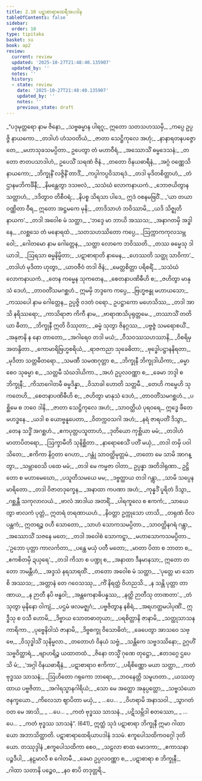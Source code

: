 ```yaml
---
title: 2.10 ပဋာစာရာထေရီအပဒါန
tableOfContents: false
sidebar:
  order: 10
type: tipitaka
basket: su
book: ap2
review:
  current: review
  updated: '2025-10-27T21:48:40.135907'
  updated_by: ''
  notes: ''
  history:
  - state: review
    date: '2025-10-27T21:48:40.135907'
    updated_by: ''
    notes: ''
    previous_state: draft
---
```



<ReviewStatus review={frontmatter.review} showDetails={true} />

<HypothesisAnnotation frontmatter={frontmatter} />

<DynamicBreadcrumb />

<Division number="468" book="ap2" e="ch" v="20" p="236">

<Paragraph number="644" type="verses" book="ap2">
_“ပဒုမုတ္တရော နာမ ဇိနော,_  
_သဗ္ဗဓမ္မာန ပါရဂူ;_  
ဣတော သတသဟဿမှိ,_  
_ကပ္ပေ ဥပ္ပဇ္ဇိ နာယကော._  

</Paragraph>

</Division>
<Division number="469" book="ap2" e="ch" v="20" p="236">

<Paragraph number="645" type="verses" book="ap2">
_တဒါဟံ ဟံသဝတိယံ,_  
_ဇာတာ သေဋ္ဌိကုလေ အဟုံ;_  
_နာနာရတနပဇ္ဇောတေ,_  
_မဟာသုခသမပ္ပိတာ._  

</Paragraph>

</Division>
<Division number="470" book="ap2" e="ch" v="20" p="236">

<Paragraph number="646" book="ap2">
ဥပေတွာ တံ မဟာဝီရံ,_  
_အဿောသိံ ဓမ္မဒေသနံ;_  
_တတော ဇာတပသာဒါဟံ,_  
ဥပေသိံ သရဏံ ဇိနံ._  

</Paragraph>

</Division>
<Division number="471" book="ap2" e="ch" v="20" p="236">

<Paragraph number="647" type="verses" book="ap2">
_တတော ဝိနယဓာရီနံ,_  
_အဂ္ဂံ ဝဏ္ဏေသိ နာယကော;_  
_ဘိက္ခုနိံ လဇ္ဇိနိံ တာဒိံ,_  
_ကပ္ပါကပ္ပဝိသာရဒံ._  

</Paragraph>

</Division>
<Division number="472" book="ap2" e="ch" v="20" p="236">

<Paragraph number="648" type="verses" book="ap2">
_တဒါ မုဒိတစိတ္တာဟံ,_  
_တံ ဌာနမဘိကင်္ခိနီ;_  
_နိမန္တေတွာ ဒသဗလံ,_  
_သသံဃံ လောကနာယကံ._  

</Paragraph>

</Division>
<Division number="473" book="ap2" e="ch" v="20" p="236">

<Paragraph number="649" type="verses" book="ap2">
_ဘောဇယိတွာန သတ္တာဟံ,_  
_ဒဒိတွာဝ တိစီဝရံ;_  
_နိပစ္စ သိရသာ ပါဒေ,_  
ဣဒံ ဝစနမဗြဝိံ._  

</Paragraph>

</Division>
<Division number="474" book="ap2" e="ch" v="20" p="236">

<Paragraph number="650" type="verses" book="ap2">
_‘ယာ တယာ ဝဏ္ဏိတာ ဝီရ,_  
ဣတော အဋ္ဌမကေ မုနိ;_  
_တာဒိသာဟံ ဘဝိဿာမိ,_  
_ယဒိ သိဇ္ဈတိ နာယက’._  

</Paragraph>

</Division>
<Division number="475" book="ap2" e="ch" v="20" p="236">

<Paragraph number="651" type="verses" book="ap2">
_တဒါ အဝေါစ မံ သတ္ထာ,_  
_‘ဘဒ္ဒေ မာ ဘာယိ အဿသ;_  
_အနာဂတမှိ အဒ္ဓါနေ,_  
_လစ္ဆသေ တံ မနောရထံ._  

</Paragraph>

</Division>
<Division number="476" book="ap2" e="ch" v="20" p="237">

<Paragraph number="652" type="verses" book="ap2">
_သတသဟဿိတော ကပ္ပေ,_  
_ဩက္ကာကကုလသမ္ဘဝေါ;_  
_ဂေါတမော နာမ ဂေါတ္တေန,_  
_သတ္ထာ လောကေ ဘဝိဿတိ._  

</Paragraph>

</Division>
<Division number="477" book="ap2" e="ch" v="20" p="237">

<Paragraph number="653" type="verses" book="ap2">
_တဿ ဓမ္မေသု ဒါယာဒါ,_  
_ဩရသာ ဓမ္မနိမ္မိတာ;_  
_ပဋာစာရာတိ နာမေန,_  
_ဟေဿတိ သတ္ထု သာဝိကာ’._  

</Paragraph>

</Division>
<Division number="478" book="ap2" e="ch" v="20" p="237">

<Paragraph number="654" type="verses" book="ap2">
_တဒါဟံ မုဒိတာ ဟုတွာ,_  
_ယာဝဇီဝံ တဒါ ဇိနံ;_  
_မေတ္တစိတ္တာ ပရိစရိံ,_  
_သသံဃံ လောကနာယကံ._  

</Paragraph>

</Division>
<Division number="479" book="ap2" e="ch" v="20" p="237">

<Paragraph number="655" type="verses" book="ap2">
_တေန ကမ္မေန သုကတေန,_  
_စေတနာပဏိဓီဟိ စ;_  
_ဇဟိတွာ မာနုသံ ဒေဟံ,_  
_တာဝတိံသမဂစ္ဆဟံ._  

</Paragraph>

</Division>
<Division number="480" book="ap2" e="ch" v="20" p="237">

<Paragraph number="656" book="ap2">
ဣမမှိ ဘဒ္ဒကေ ကပ္ပေ,_  
_ဗြဟ္မဗန္ဓု မဟာယသော;_  
_ကဿပေါ နာမ ဂေါတ္တေန,_  
ဥပ္ပဇ္ဇိ ဝဒတံ ဝရော._  

</Paragraph>

</Division>
<Division number="481" book="ap2" e="ch" v="20" p="237">

<Paragraph number="657" type="verses" book="ap2">
ဥပဋ္ဌာကော မဟေသိဿ,_  
_တဒါ အာသိ နရိဿရော;_  
_ကာသိရာဇာ ကိကီ နာမ,_  
_ဗာရာဏသိပုရုတ္တမေ._  

</Paragraph>

</Division>
<Division number="482" book="ap2" e="ch" v="20" p="237">

<Paragraph number="658" type="verses" book="ap2">
_တဿာသိံ တတိယာ ဓီတာ,_  
_ဘိက္ခုနီ ဣတိ ဝိဿုတာ;_  
_ဓမ္မံ သုတွာ ဇိနဂ္ဂဿ,_  
_ပဗ္ဗဇ္ဇံ သမရောစယိံ._  

</Paragraph>

</Division>
<Division number="483" book="ap2" e="ch" v="20" p="237">

<Paragraph number="659" type="verses" book="ap2">
_အနုဇာနိ န နော တာတော,_  
_အဂါရေဝ တဒါ မယံ;_  
_ဝီသဝဿသဟဿာနိ,_  
_ဝိစရိမှ အတန္ဒိတာ._  

</Paragraph>

</Division>
<Division number="484" book="ap2" e="ch" v="20" p="237">

<Paragraph number="660" type="verses" book="ap2">
_ကောမာရိဗြဟ္မစရိယံ,_  
_ရာဇကညာ သုခေဓိတာ;_  
_ဗုဒ္ဓေါပဋ္ဌာနနိရတာ,_  
_မုဒိတာ သတ္တဓီတရော._  

</Paragraph>

</Division>
<Division number="485" book="ap2" e="ch" v="20" p="237">

<Paragraph number="661" type="verses" book="ap2">
_သမဏီ သမဏဂုတ္တာ စ,_  
_ဘိက္ခုနီ ဘိက္ခုဒါယိကာ;_  
_ဓမ္မာ စေဝ သုဓမ္မာ စ,_  
_သတ္တမီ သံဃဒါယိကာ._  

</Paragraph>

</Division>
<Division number="486" book="ap2" e="ch" v="20" p="237">

<Paragraph number="662" type="verses" book="ap2">
_အဟံ ဥပ္ပလဝဏ္ဏာ စ,_  
_ခေမာ ဘဒ္ဒါ စ ဘိက္ခုနီ;_  
_ကိသာဂေါတမီ ဓမ္မဒိန္နာ,_  
_ဝိသာခါ ဟောတိ သတ္တမီ._  

</Paragraph>

</Division>
<Division number="487" book="ap2" e="ch" v="20" p="237">

<Paragraph number="663" type="verses" book="ap2">
_တေဟိ ကမ္မေဟိ သုကတေဟိ,_  
_စေတနာပဏိဓီဟိ စ;_  
_ဇဟိတွာ မာနုသံ ဒေဟံ,_  
_တာဝတိံသမဂစ္ဆဟံ._  

</Paragraph>

</Division>
<Division number="488" book="ap2" e="ch" v="20" p="237">

<Paragraph number="664" type="verses" book="ap2">
_ပစ္ဆိမေ စ ဘဝေ ဒါနိ,_  
_ဇာတာ သေဋ္ဌိကုလေ အဟံ;_  
_သာဝတ္ထိယံ ပုရဝရေ,_  
ဣဒ္ဓေ ဖီတေ မဟဒ္ဓနေ._  

</Paragraph>

</Division>
<Division number="489" book="ap2" e="ch" v="20" p="238">

<Paragraph number="665" type="verses" book="ap2">
_ယဒါ စ ယောဗ္ဗနူပေတာ,_  
_ဝိတက္ကဝသဂါ အဟံ;_  
_နရံ ဇာရပတိံ ဒိသွာ,_  
_တေန သဒ္ဓိံ အဂစ္ဆဟံ._  

</Paragraph>

</Division>
<Division number="490" book="ap2" e="ch" v="20" p="238">

<Paragraph number="666" type="verses" book="ap2">
_ဧကပုတ္တပသူတာဟံ,_  
_ဒုတိယော ကုစ္ဆိယာ မမံ;_  
_တဒါဟံ မာတာပိတရော,_  
_ဩက္ခာမီတိ သုနိစ္ဆိတာ._  

</Paragraph>

</Division>
<Division number="491" book="ap2" e="ch" v="20" p="238">

<Paragraph number="667" type="verses" book="ap2">
_နာရောစေသိံ ပတိံ မယှံ,_  
_တဒါ တမှိ ပဝါသိတေ;_  
_ဧကိကာ နိဂ္ဂတာ ဂေဟာ,_  
_ဂန္တုံ သာဝတ္ထိမုတ္တမံ._  

</Paragraph>

</Division>
<Division number="492" book="ap2" e="ch" v="20" p="238">

<Paragraph number="668" type="verses" book="ap2">
_တတော မေ သာမိ အာဂန္တွာ,_  
_သမ္ဘာဝေသိ ပထေ မမံ;_  
_တဒါ မေ ကမ္မဇာ ဝါတာ,_  
ဥပ္ပန္နာ အတိဒါရုဏာ._  

</Paragraph>

</Division>
<Division number="493" book="ap2" e="ch" v="20" p="238">

<Paragraph number="669" type="verses" book="ap2">
ဥဋ္ဌိတော စ မဟာမေဃော,_  
_ပသူတိသမယေ မမ;_  
_ဒဗ္ဗတ္ထာယ တဒါ ဂန္တွာ,_  
_သာမိ သပ္ပေန မာရိတော._  

</Paragraph>

</Division>
<Division number="494" book="ap2" e="ch" v="20" p="238">

<Paragraph number="670" type="verses" book="ap2">
_တဒါ ဝိဇာတဒုက္ခေန,_  
_အနာထာ ကပဏာ အဟံ;_  
_ကုန္နဒိံ ပူရိတံ ဒိသွာ,_  
_ဂစ္ဆန္တီ သကုလာလယံ._  

</Paragraph>

</Division>
<Division number="495" book="ap2" e="ch" v="20" p="238">

<Paragraph number="671" type="verses" book="ap2">
_ဗာလံ အာဒါယ အတရိံ,_  
_ပါရကူလေ စ ဧကကံ;_  
_သာယေတွာ ဗာလကံ ပုတ္တံ,_  
ဣတရံ တရဏာယဟံ._  

</Paragraph>

</Division>
<Division number="496" book="ap2" e="ch" v="20" p="238">

<Paragraph number="672" type="verses" book="ap2">
_နိဝတ္တာ ဥက္ကုသော ဟာသိ,_  
_တရုဏံ ဝိလပန္တကံ;_  
ဣတရဉ္စ ဝဟီ သောတော,_  
_သာဟံ သောကသမပ္ပိတာ._  

</Paragraph>

</Division>
<Division number="497" book="ap2" e="ch" v="20" p="238">

<Paragraph number="673" type="verses" book="ap2">
_သာဝတ္ထိနဂရံ ဂန္တွာ,_  
_အဿောသိံ သဇနေ မတေ;_  
_တဒါ အဝေါစံ သောကဋ္ဋာ,_  
_မဟာသောကသမပ္ပိတာ._  

</Paragraph>

</Division>
<Division number="498" book="ap2" e="ch" v="20" p="238">

<Paragraph number="674" type="verses" book="ap2">
_‘ဥဘော ပုတ္တာ ကာလင်္ကတာ,_  
_ပန္ထေ မယှံ ပတီ မတော;_  
_မာတာ ပိတာ စ ဘာတာ စ,_  
_ဧကစိတမှိ ဍယှရေ’._  

</Paragraph>

</Division>
<Division number="499" book="ap2" e="ch" v="20" p="238">

<Paragraph number="675" type="verses" book="ap2">
_တဒါ ကိသာ စ ပဏ္ဍု စ,_  
_အနာထာ ဒီနမာနသာ;_  
ဣတော တတော ဘမန္တီဟံ,_  
_အဒ္ဒသံ နရသာရထိံ._  

</Paragraph>

</Division>
<Division number="500" book="ap2" e="ch" v="20" p="238">

<Paragraph number="676" type="verses" book="ap2">
_တတော အဝေါစ မံ သတ္ထာ,_  
_‘ပုတ္တေ မာ သောစိ အဿသ;_  
_အတ္တာနံ တေ ဂဝေသဿု,_  
_ကိံ နိရတ္ထံ ဝိဟညသိ._  

</Paragraph>

</Division>
<Division number="501" book="ap2" e="ch" v="20" p="238">

<Paragraph number="677" type="verses" book="ap2">
_န သန္တိ ပုတ္တာ တာဏာယ,_  
_န ဉာတီ နပိ ဗန္ဓဝါ;_  
_အန္တကေနာဓိပန္နဿ,_  
_နတ္ထိ ဉာတီသု တာဏတာ’._  

</Paragraph>

</Division>
<Division number="502" book="ap2" e="ch" v="20" p="239">

<Paragraph number="678" type="verses" book="ap2">
_တံ သုတွာ မုနိနော ဝါကျံ,_  
_ပဌမံ ဖလမဇ္ဈဂံ;_  
_ပဗ္ဗဇိတွာန နစိရံ,_  
_အရဟတ္တမပါပုဏိံ._  

</Paragraph>

</Division>
<Division number="503" book="ap2" e="ch" v="20" p="239">

<Paragraph number="679" type="verses" book="ap2">
ဣဒ္ဓီသု စ ဝသီ ဟောမိ,_  
_ဒိဗ္ဗာယ သောတဓာတုယာ;_  
_ပရစိတ္တာနိ ဇာနာမိ,_  
_သတ္ထုသာသနကာရိကာ._  

</Paragraph>

</Division>
<Division number="504" book="ap2" e="ch" v="20" p="239">

<Paragraph number="680" type="verses" book="ap2">
_ပုဗ္ဗေနိဝါသံ ဇာနာမိ,_  
_ဒိဗ္ဗစက္ခု ဝိသောဓိတံ;_  
_ခေပေတွာ အာသဝေ သဗ္ဗေ,_  
_ဝိသုဒ္ဓါသိံ သုနိမ္မလာ._  

</Paragraph>

</Division>
<Division number="505" book="ap2" e="ch" v="20" p="239">

<Paragraph number="681" type="verses" book="ap2">
_တတောဟံ ဝိနယံ သဗ္ဗံ,_  
_သန္တိကေ သဗ္ဗဒဿိနော;_  
ဥဂ္ဂဟိံ သဗ္ဗဝိတ္ထာရံ,_  
_ဗျာဟရိဉ္စ ယထာတထံ._  

</Paragraph>

</Division>
<Division number="506" book="ap2" e="ch" v="20" p="239">

<Paragraph number="682" type="verses" book="ap2">
_ဇိနော တသ္မိံ ဂုဏေ တုဋ္ဌော,_  
_ဧတဒဂ္ဂေ ဌပေသိ မံ;_  
_‘အဂ္ဂါ ဝိနယဓာရီနံ,_  
_ပဋာစာရာဝ ဧကိကာ’._  

</Paragraph>

</Division>
<Division number="507" book="ap2" e="ch" v="20" p="239">

<Paragraph number="683" type="verses" book="ap2">
_ပရိစိဏ္ဏော မယာ သတ္ထာ,_  
_ကတံ ဗုဒ္ဓဿ သာသနံ;_  
_ဩဟိတော ဂရုကော ဘာရော,_  
_ဘဝနေတ္တိ သမူဟတာ._  

</Paragraph>

</Division>
<Division number="508" book="ap2" e="ch" v="20" p="239">

<Paragraph number="684" type="verses" book="ap2">
_ယဿတ္ထာယ ပဗ္ဗဇိတာ,_  
_အဂါရသ္မာနဂါရိယံ;_  
_သော မေ အတ္ထော အနုပ္ပတ္တော,_  
_သဗ္ဗသံယောဇနက္ခယော._  

</Paragraph>

</Division>
<Division number="509" book="ap2" e="ch" v="20" p="239">

<Paragraph number="685" type="verses" book="ap2">
_ကိလေသာ ဈာပိတာ မယှံ,_  
_ …ပေ… _  
_ဝိဟရာမိ အနာသဝါ._  

</Paragraph>

</Division>
<Division number="510" book="ap2" e="ch" v="20" p="239">

<Paragraph number="686" type="verses" book="ap2">
_သွာဂတံ ဝတ မေ အာသိ,_  
_ …ပေ… _  
_ကတံ ဗုဒ္ဓဿ သာသနံ._  

</Paragraph>

</Division>
<Division number="511" book="ap2" e="ch" v="20" p="239">

<Paragraph number="687" type="verses" book="ap2">
_ပဋိသမ္ဘိဒါ စတဿော,_  
_ …ပေ… _  
_ကတံ ဗုဒ္ဓဿ သာသနံ”. (641)_  

</Paragraph>

<Paragraph number="688" book="ap2">
ဣတ္ထံ သုဒံ ပဋာစာရာ ဘိက္ခုနီ ဣမာ ဂါထာယော အဘာသိတ္ထာတိ.

</Paragraph>
</Division>

<Paragraph number="689" type="center" book="ap2">
ပဋာစာရာထေရိယာပဒါနံ ဒသမံ.



</Paragraph>

<Paragraph number="690" type="center" book="ap2">
ဧကူပေါသထိကဝဂ္ဂေါ ဒုတိယော.



</Paragraph>

<Paragraph number="691" type="center" book="ap2">
တဿုဒ္ဒါနံ


</Paragraph>

<Paragraph number="692" type="verses" book="ap2">
_ဧကူပေါသထိကာ စေဝ,_  
_သဠလာ စာထ မောဒကာ;_  
_ဧကာသနာ ပဉ္စဒီပါ,_  
_နဠမာလီ စ ဂေါတမီ._  

</Paragraph>

<Paragraph number="693" type="verses" book="ap2">
_ခေမာ ဥပ္ပလဝဏ္ဏာ စ,_  
_ပဋာစာရာ စ ဘိက္ခုနီ;_  
_ဂါထာ သတာနိ ပဉ္စေဝ,_  
_နဝ စာပိ တဒုတ္တရိ._
</Paragraph>